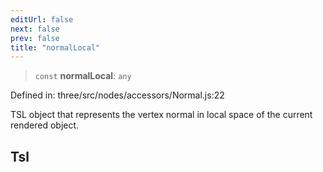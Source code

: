 ```yaml
---
editUrl: false
next: false
prev: false
title: "normalLocal"
---
```


> `const` **normalLocal**: `any`

Defined in: three/src/nodes/accessors/Normal.js:22

TSL object that represents the vertex normal in local space of the current rendered object.

## Tsl
